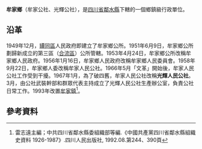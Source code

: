 '''牟家鄉'''（牟家公社、光輝公社），是[[四川省|四川省]][[鄰水縣|鄰水縣]]下轄的一個鄉鎮級行政單位。

== 沿革==
1949年12月，[[罈同區|罈同區]]人民政府即建立了牟家鄉公所。1951年6月9日，牟家鄉公所劃歸新成立的第三區（[[合流區|合流區]]）公所管轄。1953年4月24日，牟家鄉公所改稱牟家鄉人民政府。1956年1月16日，牟家鄉人民政府改稱牟家鄉人民委員會。1958年9月22日，牟家鄉人委改稱牟家人民公社。1966年5月「文革」開始後，牟家人民公社工作受到干擾。1967年1月，為了破四舊，牟家人民公社改稱'''光輝人民公社'''。3月，由公社武裝幹部和群眾代表主持成立了光輝人民公社生產辦公室，負責公社日常工作。1993年改置[[牟家鎮|牟家鎮]]<ref>雷志遠主編；中共四川省鄰水縣委組織部等編.《中國共產黨四川省鄰水縣組織史資料 1926-1987》.四川人民出版社, 1992.08.第244、390頁</ref>。

== 參考資料 ==
{{reflist}}
{{行政區劃小作品}}
{{鄰水縣行政區劃（清代）}}
{{鄰水縣行政區劃（民國4年至民國24年7月1日）}}
{{鄰水縣行政區劃（民國24年7月1日至民國29年4月）}}
{{鄰水縣行政區劃（民國29年4月至民國31年1月6日）}}
{{鄰水縣行政區劃（民國31年1月6日至民國38年12月21日）}}
{{鄰水縣行政區劃（1949年12月21日至1950年2月）}}
{{鄰水縣行政區劃（1950年2月至1951年6月9日）}}
{{鄰水縣行政區劃（1951年6月9日至1952年7月17日）}}
{{鄰水縣行政區劃（1952年7月17日至1953年4月24日）}}
{{鄰水縣行政區劃（1953年4月24日至1953年9月4日）}}
{{鄰水縣行政區劃（1953年9月4日至1955年3月5日）}}
{{鄰水縣行政區劃（1955年3月5日至1956年1月24日）}}
{{鄰水縣行政區劃（1956年1月24日至1963年5月25日）}}
{{鄰水縣行政區劃（1963年5月25日至1993年12月31日）}}
{{鄰水縣行政區劃}}